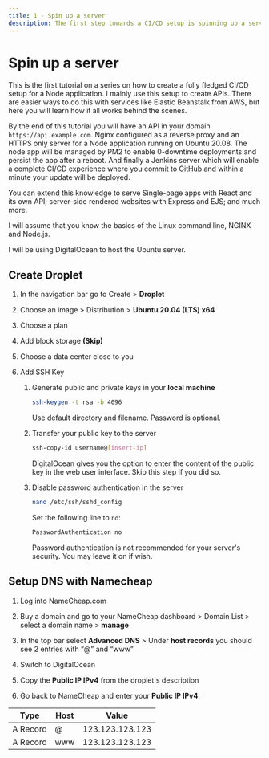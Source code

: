 ```yaml
---
title: 1 - Spin up a server
description: The first step towards a CI/CD setup is spinning up a server.
---
```


# Spin up a server

This is the first tutorial on a series on how to create a fully fledged CI/CD setup for a Node application. I mainly use this setup to create APIs. There are easier ways to do this with services like Elastic Beanstalk from AWS, but here you will learn how it all works behind the scenes.

By the end of this tutorial you will have an API in your domain `https://api.example.com`. Nginx configured as a reverse proxy and an HTTPS only server for a Node application running on Ubuntu 20.08. The node app will be managed by PM2 to enable 0-downtime deployments and persist the app after a reboot. And finally a Jenkins server which will enable a complete CI/CD experience where you commit to GitHub and within a minute your update will be deployed.

You can extend this knowledge to serve Single-page apps with React and its own API; server-side rendered websites with Express and EJS; and much more.

I will assume that you know the basics of the Linux command line, NGINX and Node.js.

I will be using DigitalOcean to host the Ubuntu server.

## Create Droplet

1. In the navigation bar go to Create > **Droplet**

2. Choose an image > Distribution > **Ubuntu 20.04 (LTS) x64**

3. Choose a plan

4. Add block storage **(Skip)**

5. Choose a data center close to you

6. Add SSH Key

   1. Generate public and private keys in your **local machine**

      ```sh
      ssh-keygen -t rsa -b 4096
      ```

      Use default directory and filename. Password is optional.

   2. Transfer your public key to the server

      ```sh
      ssh-copy-id username@[insert-ip]
      ```

      DigitalOcean gives you the option to enter the content of the public key in the web user interface. Skip this step if you did so.

   3. Disable password authentication in the server

      ```sh
      nano /etc/ssh/sshd_config
      ```

      Set the following line to `no`:

      ```sh
      PasswordAuthentication no
      ```

      Password authentication is not recommended for your server's security. You may leave it on if wish.

## Setup DNS with Namecheap

1. Log into NameCheap.com

2. Buy a domain and go to your NameCheap dashboard > Domain List > select a domain name > **manage**

3. In the top bar select **Advanced DNS** > Under **host records** you should see 2 entries with “@” and “www”

4. Switch to DigitalOcean

5. Copy the **Public IP IPv4** from the droplet's description

6. Go back to NameCheap and enter your **Public IP IPv4**:

| Type     | Host | Value           |
| -------- | ---- | --------------- |
| A Record | @    | 123.123.123.123 |
| A Record | www  | 123.123.123.123 |
